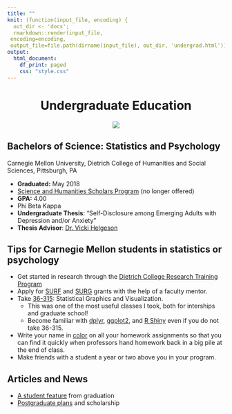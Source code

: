 ```yaml
---
title: ""
knit: (function(input_file, encoding) {
  out_dir <- 'docs';
  rmarkdown::render(input_file,
 encoding=encoding,
 output_file=file.path(dirname(input_file), out_dir, 'undergrad.html'))})
output:
  html_document:
    df_print: paged
    css: "style.css"
---
```


<center> <h1>Undergraduate Education</h1> </center>

<div>
<div style="margin-bottom:20px;">
</div>

<center>
<img src="cmu.png">
</center>

<div>
<div style="margin-bottom:20px;">
</div>

    
## Bachelors of Science: Statistics and Psychology 

Carnegie Mellon University, Dietrich College of Humanities and Social Sciences, Pittsburgh, PA


- **Graduated:** May 2018   
- [Science and Humanities Scholars Program](https://www.cmu.edu/shs/) (no longer offered)  
- **GPA:** 4.00   
- Phi Beta Kappa  
- **Undergraduate Thesis**: "Self-Disclosure among Emerging Adults with Depression and/or Anxiety"    
- **Thesis Advisor**: [Dr. Vicki Helgeson](https://www.cmu.edu/dietrich/psychology/people/core-training-faculty/helgeson-vicki.html)

</div>
<div style="margin-bottom:20px;">
</div>

## Tips for Carnegie Mellon students in statistics or psychology

- Get started in research through the [Dietrich College Research Training Program](https://www.cmu.edu/dietrich/students/undergraduate/programs/research-training-program.html)   
- Apply for [SURF](https://www.cmu.edu/uro/summer%20research%20fellowships/SURF/) and [SURG](https://www.cmu.edu/uro/research%20grants/SURG/index.html) grants with the help of a faculty mentor.    
- Take [36-315](http://www.stat.cmu.edu/academics/courselist): Statistical Graphics and Visualization.   
    + This was one of the most useful classes I took, both for interships and graduate school!   
    + Become familiar with [dplyr](https://dplyr.tidyverse.org/), [ggplot2](https://ggplot2.tidyverse.org/), and [R Shiny](https://shiny.rstudio.com/) even if you do not take 36-315.     
- Write your name in [color](http://www.stat.columbia.edu/~tzheng/files/Rcolor.pdf) on all your homework assignments so that you can find it quickly when professors hand homework back in a big pile at the end of class.     
- Make friends with a student a year or two above you in your program.

</div>
<div style="margin-bottom:20px;">
</div>

## Articles and News

- [A student feature](https://www.cmu.edu/dietrich/news/news-stories/2018/may/kim-hochstedler.html) from graduation
- [Postgraduate plans](https://www.uaasports.info/sports/wswimdive/2017-18/releases/hochstedlerpgscholarship) and scholarship



